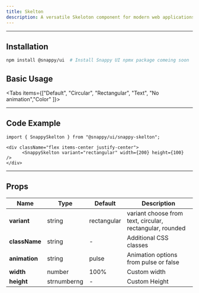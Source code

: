```yaml
---
title: Skelton
description: A versatile Skeloton component for modern web applications
---
```



---

## Installation

```bash
npm install @snappy/ui  # Install Snappy UI npmx package comeing soon

```

## Basic Usage

<div className="flex flex-col items-center justify-center mb-6 border-1 gap-1 border-zinc-800 rounded-lg py-5">

<div className="flex flex-row gap-1">
  <SnappySkelton variant="circular" width={40} height={40} animation="pulse" className="bg-zinc-500"/>
  <div className="flex flex-col gap-1">
    <SnappySkelton variant="text" width={160} />
    <SnappySkelton variant="text" width={160} />
  </div>
</div>
  <SnappySkelton variant="rounded" width={200} height={30} />
</div>

<Tabs items={["Default", "Circular", "Rectangular", "Text", "No animation","Color" ]}>
  <Tab value="Default">
   <div className="flex items-center justify-center">
      <SnappySkelton  width={200} height={100}  />
   </div>
  </Tab>
  <Tab value="Circular">
    <div className="flex items-center justify-center">
      <SnappySkelton variant="circular" width={40} height={40}  />
    </div>
  </Tab>
  <Tab value="Rectangular">
    <div className="flex items-center justify-center">
      <SnappySkelton variant="rectangular" width={200} height={100}  />
    </div>
  </Tab>
  <Tab value="Text">
    <div className="flex items-center justify-center">
      <SnappySkelton variant="text" width={160} />
    </div>  
  </Tab>
  <Tab value="No animation">
     <div className="flex items-center justify-center">
      <SnappySkelton width={160} animation={false} />
    </div>  
  </Tab>
  <Tab value="Color">
     <div className="flex items-center justify-center">
       <SnappySkelton variant="rounded" width={200} height={100} className="bg-green-200"  />
    </div>  
  </Tab>
</Tabs>

---

## Code Example

```tsx
import { SnappySkelton } from "@snappy/ui/snappy-skelton";

<div className="flex items-center justify-center">
      <SnappySkelton variant="rectangular" width={200} height={100}  />
</div>
```

---

## Props

| <b>Name</b>        | <b>Type</b>         | <b>Default</b>   | <b>Description</b>                              |
|------------|-------------|-----------|------------------------------------------|
| **variant**  | string      | rectangular         | variant choose from text, circular, rectangular, rounded                   |
| **className** | string    | -         | Additional CSS classes                  |
| **animation** | string     | pulse        | Animation options from pulse or false            |
| **width**  | number      | 100%        | Custom width                 |
| **height** | strnumberng     | - | Custom Height          |

